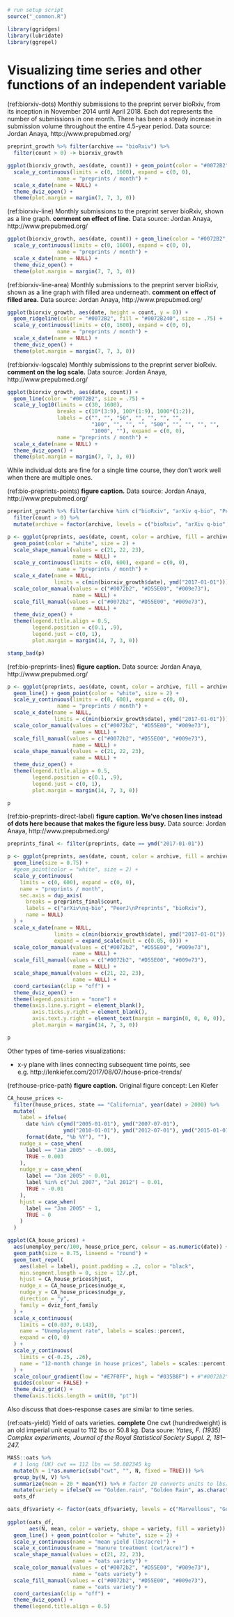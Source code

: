 ```r
# run setup script
source("_common.R")

library(ggridges)
library(lubridate)
library(ggrepel)
```

# Visualizing time series and other functions of an independent variable {#time-series}

(ref:biorxiv-dots) Monthly submissions to the preprint server bioRxiv, from its inception in November 2014 until April 2018. Each dot represents the number of submissions in one month. There has been a steady increase in submission volume throughout the entire 4.5-year period. Data source: Jordan Anaya, http://www.prepubmed.org/

```r
preprint_growth %>% filter(archive == "bioRxiv") %>%
  filter(count > 0) -> biorxiv_growth

ggplot(biorxiv_growth, aes(date, count)) + geom_point(color = "#0072B2") +
  scale_y_continuous(limits = c(0, 1600), expand = c(0, 0),
                name = "preprints / month") + 
  scale_x_date(name = NULL) +
  theme_dviz_open() +
  theme(plot.margin = margin(7, 7, 3, 0))
```

(ref:biorxiv-line) Monthly submissions to the preprint server bioRxiv, shown as a line graph. **comment on effect of line.** Data source: Jordan Anaya, http://www.prepubmed.org/

```r
ggplot(biorxiv_growth, aes(date, count)) + geom_line(color = "#0072B2", size = .75) +
  scale_y_continuous(limits = c(0, 1600), expand = c(0, 0),
                name = "preprints / month") + 
  scale_x_date(name = NULL) +
  theme_dviz_open() +
  theme(plot.margin = margin(7, 7, 3, 0))
```

(ref:biorxiv-line-area) Monthly submissions to the preprint server bioRxiv, shown as a line graph with filled area underneath. **comment on effect of filled area.** Data source: Jordan Anaya, http://www.prepubmed.org/

```r
ggplot(biorxiv_growth, aes(date, height = count, y = 0)) + 
  geom_ridgeline(color = "#0072B2", fill = "#0072B240", size = .75) +
  scale_y_continuous(limits = c(0, 1600), expand = c(0, 0),
                name = "preprints / month") + 
  scale_x_date(name = NULL) +
  theme_dviz_open() +
  theme(plot.margin = margin(7, 7, 3, 0))
```

(ref:biorxiv-logscale) Monthly submissions to the preprint server bioRxiv. **comment on the log scale.** Data source: Jordan Anaya, http://www.prepubmed.org/

```r
ggplot(biorxiv_growth, aes(date, count)) + 
  geom_line(color = "#0072B2", size = .75) +
  scale_y_log10(limits = c(30, 1600),
                breaks = c(10*(3:9), 100*(1:9), 1000*(1:2)),
                labels = c("", "", "50", "", "", "", "",
                           "100", "", "", "", "500", "", "", "", "",
                           "1000", ""), expand = c(0, 0),
                name = "preprints / month") + 
  scale_x_date(name = NULL) +
  theme_dviz_open() +
  theme(plot.margin = margin(7, 7, 3, 0))
```

While individual dots are fine for a single time course, they don't work well when there are multiple ones.

(ref:bio-preprints-points) **figure caption.** Data source: Jordan Anaya, http://www.prepubmed.org/

```r
preprint_growth %>% filter(archive %in% c("bioRxiv", "arXiv q-bio", "PeerJ Preprints")) %>%
  filter(count > 0) %>%
  mutate(archive = factor(archive, levels = c("bioRxiv", "arXiv q-bio", "PeerJ Preprints")))-> preprints

p <- ggplot(preprints, aes(date, count, color = archive, fill = archive, shape = archive)) + 
  geom_point(color = "white", size = 2) +
  scale_shape_manual(values = c(21, 22, 23),
                     name = NULL) + 
  scale_y_continuous(limits = c(0, 600), expand = c(0, 0),
                name = "preprints / month") + 
  scale_x_date(name = NULL,
               limits = c(min(biorxiv_growth$date), ymd("2017-01-01"))) +
  scale_color_manual(values = c("#0072b2", "#D55E00", "#009e73"),
                     name = NULL) +
  scale_fill_manual(values = c("#0072b2", "#D55E00", "#009e73"),
                     name = NULL) +
  theme_dviz_open() +
  theme(legend.title.align = 0.5,
        legend.position = c(0.1, .9),
        legend.just = c(0, 1),
        plot.margin = margin(14, 7, 3, 0))

stamp_bad(p)
```

(ref:bio-preprints-lines) **figure caption.** Data source: Jordan Anaya, http://www.prepubmed.org/

```r
p <- ggplot(preprints, aes(date, count, color = archive, fill = archive, shape = archive)) + 
  geom_line() + geom_point(color = "white", size = 2) +
  scale_y_continuous(limits = c(0, 600), expand = c(0, 0),
                name = "preprints / month") + 
  scale_x_date(name = NULL,
               limits = c(min(biorxiv_growth$date), ymd("2017-01-01"))) +
  scale_color_manual(values = c("#0072b2", "#D55E00", "#009e73"),
                     name = NULL) +
  scale_fill_manual(values = c("#0072b2", "#D55E00", "#009e73"),
                     name = NULL) +
  scale_shape_manual(values = c(21, 22, 23),
                     name = NULL) + 
  theme_dviz_open() +
  theme(legend.title.align = 0.5,
        legend.position = c(0.1, .9),
        legend.just = c(0, 1),
        plot.margin = margin(14, 7, 3, 0))

p
```

(ref:bio-preprints-direct-label) **figure caption. We've chosen lines instead of dots here because that makes the figure less busy.** Data source: Jordan Anaya, http://www.prepubmed.org/

```r
preprints_final <- filter(preprints, date == ymd("2017-01-01"))

p <- ggplot(preprints, aes(date, count, color = archive, fill = archive, shape = archive)) + 
  geom_line(size = 0.75) + 
  #geom_point(color = "white", size = 2) +
  scale_y_continuous(
    limits = c(0, 600), expand = c(0, 0),
    name = "preprints / month",
    sec.axis = dup_axis(
      breaks = preprints_final$count,
      labels = c("arXiv\nq-bio", "PeerJ\nPreprints", "bioRxiv"),
      name = NULL)
  ) + 
  scale_x_date(name = NULL,
               limits = c(min(biorxiv_growth$date), ymd("2017-01-01")),
               expand = expand_scale(mult = c(0.05, 0))) +
  scale_color_manual(values = c("#0072b2", "#D55E00", "#009e73"),
                     name = NULL) +
  scale_fill_manual(values = c("#0072b2", "#D55E00", "#009e73"),
                     name = NULL) +
  scale_shape_manual(values = c(21, 22, 23),
                     name = NULL) + 
  coord_cartesian(clip = "off") +
  theme_dviz_open() +
  theme(legend.position = "none") +
  theme(axis.line.y.right = element_blank(),
        axis.ticks.y.right = element_blank(),
        axis.text.y.right = element_text(margin = margin(0, 0, 0, 0)),
        plot.margin = margin(14, 7, 3, 0))

p
```

Other types of time-series visualizations:

- x-y plane with lines connecting subsequent time points, see e.g. http://lenkiefer.com/2017/08/07/house-price-trends/

(ref:house-price-path) **figure caption.** Original figure concept: Len Kiefer

```r

CA_house_prices <- 
  filter(house_prices, state == "California", year(date) > 2000) %>%
  mutate(
    label = ifelse(
      date %in% c(ymd("2005-01-01"), ymd("2007-07-01"), 
                  ymd("2010-01-01"), ymd("2012-07-01"), ymd("2015-01-01")),
      format(date, "%b %Y"), ""),
    nudge_x = case_when(
      label == "Jan 2005" ~ -0.003,
      TRUE ~ 0.003
    ),
    nudge_y = case_when(
      label == "Jan 2005" ~ 0.01,
      label %in% c("Jul 2007", "Jul 2012") ~ 0.01,
      TRUE ~ -0.01
    ),
    hjust = case_when(
      label == "Jan 2005" ~ 1,
      TRUE ~ 0
    )
  )

ggplot(CA_house_prices) +
  aes(unemploy_perc/100, house_price_perc, colour = as.numeric(date)) + 
  geom_path(size = 0.75, lineend = "round") +
  geom_text_repel(
    aes(label = label), point.padding = .2, color = "black",
    min.segment.length = 0, size = 12/.pt,
    hjust = CA_house_prices$hjust,
    nudge_x = CA_house_prices$nudge_x,
    nudge_y = CA_house_prices$nudge_y,
    direction = "y",
    family = dviz_font_family
  ) +
  scale_x_continuous(
    limits = c(0.037, 0.143),
    name = "Unemployment rate", labels = scales::percent,
    expand = c(0, 0)
  ) +
  scale_y_continuous(
    limits = c(-0.25, .26),
    name = "12-month change in house prices", labels = scales::percent
  ) + 
  scale_colour_gradient(low = "#E7F0FF", high = "#035B8F") + #"#0072b2") +
  guides(colour = FALSE) +
  theme_dviz_grid() +
  theme(axis.ticks.length = unit(0, "pt"))
```


Also discuss that does-response cases are similar to time series.


(ref:oats-yield) Yield of oats varieties. **complete** One cwt (hundredweight) is an old imperial unit equal to 112 lbs or 50.8 kg. Data soure: *Yates, F. (1935) Complex experiments, Journal of the Royal Statistical Society Suppl. 2, 181–247.*

```r
MASS::oats %>% 
  # 1 long (UK) cwt == 112 lbs == 50.802345 kg
  mutate(N = 1*as.numeric(sub("cwt", "", N, fixed = TRUE))) %>%
  group_by(N, V) %>%
  summarize(mean = 20 * mean(Y)) %>% # factor 20 converts units to lbs/acre
  mutate(variety = ifelse(V == "Golden.rain", "Golden Rain", as.character(V))) ->
  oats_df

oats_df$variety <- factor(oats_df$variety, levels = c("Marvellous", "Golden Rain", "Victory"))
 
ggplot(oats_df,
       aes(N, mean, color = variety, shape = variety, fill = variety)) +
  geom_line() + geom_point(color = "white", size = 2) +
  scale_y_continuous(name = "mean yield (lbs/acre)") + 
  scale_x_continuous(name = "manure treatment (cwt/acre)") +
  scale_shape_manual(values = c(21, 22, 23),
                     name = "oats variety") + 
  scale_color_manual(values = c("#0072b2", "#D55E00", "#009e73"),
                     name = "oats variety") +
  scale_fill_manual(values = c("#0072b2", "#D55E00", "#009e73"),
                     name = "oats variety") +
  coord_cartesian(clip = "off") +
  theme_dviz_open() +
  theme(legend.title.align = 0.5)

```
